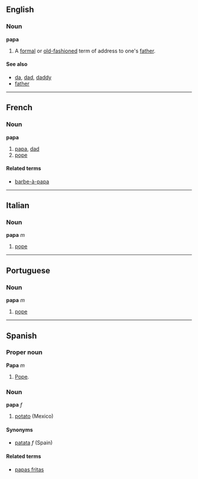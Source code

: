 ==English==
===Noun===
'''papa'''

# A [[formal]] or [[old-fashioned]] term of address to one's [[father]].

====See also==== <!--not synonyms, because these are not formal or old-fashioned-->
*[[da]], [[dad]], [[daddy]]
*[[father]]

----

==French==
===Noun===
'''papa'''

# [[papa]], [[dad]]
# [[pope]]

====Related terms====
*[[barbe-à-papa]]

----

==Italian==
===Noun===
'''papa''' ''m''

# [[pope]]

----

==Portuguese==
===Noun===
'''papa''' ''m''

# [[pope]]

----

==Spanish==
===Proper noun===<!-- no longer sure about the capitalisation or proper noun status -->
'''Papa''' ''m''
#[[Pope]].

===Noun===
'''papa''' ''f''
#[[potato]] (Mexico)

====Synonyms====
*[[patata]] ''f'' (Spain)

====Related terms====
*[[papas fritas]]